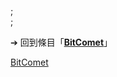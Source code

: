 ; {{nowrap|Windows版}}
{{LSR
|article = BitComet
|latest_release_version  = 1.82
|latest_release_date = {{Start date and age|2021|10|26}}
}}<br>
; {{nowrap|Android版}}
{{LSR
|article = BitComet
|latest_release_version  = 1.4.1
|latest_release_date = {{Start date and age|2021|10|17}}
}}<br>
; {{nowrap|macOS版}}
{{LSR
|article = BitComet
|latest_release_version  = 1.82.0
|latest_release_date = {{Start date and age|2021|10|27}}
}}
<noinclude>

{{Template reference list}}

➔ 回到條目「'''[[BitComet]]'''」
[[Category:最新穩定版模板|BitComet]]

</noinclude>